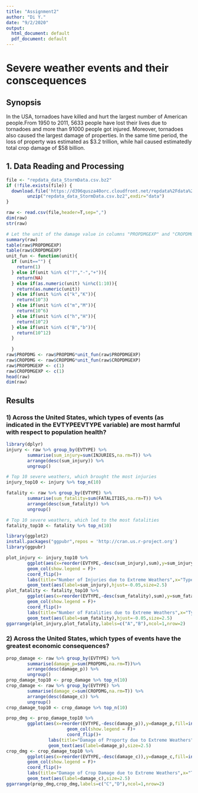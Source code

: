 ```yaml
---
title: "Assignment2"
author: "Di Y."
date: "9/2/2020"
output:
  html_document: default
  pdf_document: default
---
```

# Severe weather events and their conscequences
## Synopsis
In the USA, tornadoes have killed and hurt the largest number of American people.From 1950 to 2011, 5633 people have lost their lives due to tornadoes and more than 91000 people got injured. 
Moreover, tornadoes also caused the largest damage of properties. In the same time period, the loss of property was estimated as $3.2 trillion, while hail caused estimatedly total crop damage of $58 billion.

## 1. Data Reading and Processing
```r
file <- "repdata_data_StormData.csv.bz2"
if (!file.exists(file)) {
  download.file('https://d396qusza40orc.cloudfront.net/repdata%2Fdata%2FStormData.csv.bz2', file,method="curl")
        unzip("repdata_data_StormData.csv.bz2",exdir="data")
}

raw <- read.csv(file,header=T,sep=",")
dim(raw)
str(raw)
```

```r
# Let the unit of the damage value in columns "PROPDMGEXP" and "CROPDMGEXP" just be $
summary(raw)
table(raw$PROPDMGEXP)
table(raw$CROPDMGEXP)
unit_fun <- function(unit){
  if (unit=="") {
    return(1)
  } else if(unit %in% c("?","-","+")){
    return(NA)
  } else if(as.numeric(unit) %in%c(1:10)){
    return(as.numeric(unit))
  } else if(unit %in% c("k","K")){
    return(10^3)
  } else if(unit %in% c("m","M")){
    return(10^6) 
  } else if(unit %in% c("h","H")){
    return(10^2)
  } else if(unit %in% c("B","b")){
    return(10^12)
  }
    
  }
raw$PROPDMG <- raw$PROPDMG*unit_fun(raw$PROPDMGEXP)
raw$CROPDMG <- raw$CROPDMG*unit_fun(raw$CROPDMGEXP)
raw$PROPDMGEXP <- c(1)
raw$CROPDMGEXP <- c(1)
head(raw)
dim(raw)
```

## Results
### 1) Across the United States, which types of events (as indicated in the EVTYPE\color{red}{\verb|EVTYPE|}EVTYPE variable) are most harmful with respect to population health?
```r
library(dplyr)
injury <- raw %>% group_by(EVTYPE) %>%
        summarise(sum_injury=sum(INJURIES,na.rm=T)) %>% 
        arrange(desc(sum_injury)) %>%
        ungroup()

# Top 10 severe weathers, which brought the most injuries
injury_top10 <- injury %>% top_n(10)

fatality <- raw %>% group_by(EVTYPE) %>%
        summarise(sum_fatality=sum(FATALITIES,na.rm=T)) %>% 
        arrange(desc(sum_fatality)) %>%
        ungroup()

# Top 10 severe weathers, which led to the most fatalities
fatality_top10 <- fatality %>% top_n(10)
```

```r
library(ggplot2)
install.packages("ggpubr",repos = 'http://cran.us.r-project.org')
library(ggpubr)
```

```r
plot_injury <- injury_top10 %>%
        ggplot(aes(x=reorder(EVTYPE,-desc(sum_injury),sum),y=sum_injury,fill=interaction(EVTYPE,sum_injury)))+
        geom_col(show.legend = F)+
        coord_flip()+
        labs(title="Number of Injuries due to Extreme Weathers",x="Type of Weathers",y="Number of Injuries")+
        geom_text(aes(label=sum_injury),hjust=-0.05,size=2.5)
plot_fatality <- fatality_top10 %>% 
        ggplot(aes(x=reorder(EVTYPE,-desc(sum_fatality),sum),y=sum_fatality,fill=interaction(EVTYPE,sum_fatality)))+
        geom_col(show.legend = F)+
        coord_flip()+
        labs(title="Number of Fatalities due to Extreme Weathers",x="Type of Weathers",y="Number of Fatalities")+
        geom_text(aes(label=sum_fatality),hjust=-0.05,size=2.5)
ggarrange(plot_injury,plot_fatality,labels=c("A","B"),ncol=1,nrow=2)
```

### 2) Across the United States, which types of events have the greatest economic consequences?

```r
prop_damage <- raw %>% group_by(EVTYPE) %>%
        summarise(damage_p=sum(PROPDMG,na.rm=T))%>%
        arrange(desc(damage_p)) %>%
        ungroup()
prop_damage_top10 <- prop_damage %>% top_n(10)
crop_damage <- raw %>% group_by(EVTYPE) %>%
        summarise(damage_c=sum(CROPDMG,na.rm=T)) %>%
        arrange(desc(damage_c)) %>%
        ungroup()
crop_damage_top10 <- crop_damage %>% top_n(10)
```

```r
prop_dmg <- prop_damage_top10 %>%
        ggplot(aes(x=reorder(EVTYPE,-desc(damage_p)),y=damage_p,fill=interaction(EVTYPE,damage_p)))+
                       geom_col(show.legend = F)+
                       coord_flip()+
                labs(title="Damage of Proporty due to Extreme Weathers",x="Type of Weathers",y="Value of Damaged Proporty ($)")+
                geom_text(aes(label=damage_p),size=2.5)
crop_dmg <- crop_damage_top10 %>%
        ggplot(aes(x=reorder(EVTYPE,-desc(damage_c)),y=damage_c,fill=interaction(EVTYPE,damage_c)))+
        geom_col(show.legend = F)+
        coord_flip()+
        labs(title="Damage of Crop Damage due to Extreme Weathers",x="Type of Weathers",y="Value of Damanaged Crop  ($)")+
        geom_text(aes(label=damage_c),size=2.5)
ggarrange(prop_dmg,crop_dmg,labels=c("C","D"),ncol=1,nrow=2)
```
